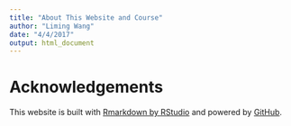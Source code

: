 ```yaml
---
title: "About This Website and Course"
author: "Liming Wang"
date: "4/4/2017"
output: html_document
---
```



# Acknowledgements

This website is built with [Rmarkdown by RStudio](http://rmarkdown.rstudio.com/) and powered by [GitHub](www.github.com).